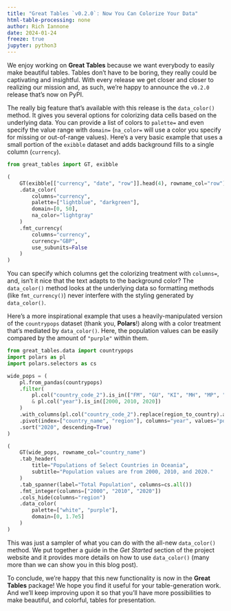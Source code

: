 ```yaml
---
title: "Great Tables `v0.2.0`: Now You Can Colorize Your Data"
html-table-processing: none
author: Rich Iannone
date: 2024-01-24
freeze: true
jupyter: python3
---
```


We enjoy working on **Great Tables** because we want everybody to easily make beautiful tables. Tables don't have to be boring, they really could be captivating and insightful. With every release we get closer and closer to realizing our mission and, as such, we're happy to announce the `v0.2.0` release that's now on PyPI.

The really big feature that's available with this release is the `data_color()` method. It gives you several options for colorizing data cells based on the underlying data. You can provide a list of colors to `palette=` and even specify the value range with `domain=` (`na_color=` will use a color you specify for missing or out-of-range values). Here's a very basic example that uses a small portion of the `exibble` dataset and adds background fills to a single column (`currency`).

```python
from great_tables import GT, exibble

(
    GT(exibble[["currency", "date", "row"]].head(4), rowname_col="row")
    .data_color(
        columns="currency",
        palette=["lightblue", "darkgreen"],
        domain=[0, 50],
        na_color="lightgray"
    )
    .fmt_currency(
        columns="currency",
        currency="GBP",
        use_subunits=False
    )
)
```

You can specify which columns get the colorizing treatment with `columns=`, and, isn't it nice that the text adapts to the background color? The `data_color()` method looks at the underlying data so formatting methods (like `fmt_currency()`) never interfere with the styling generated by `data_color()`.

Here's a more inspirational example that uses a heavily-manipulated version of the `countrypops` dataset (thank you, **Polars**!) along with a color treatment that's mediated by `data_color()`. Here, the population values can be easily compared by the amount of `"purple"` within them.

```python
from great_tables.data import countrypops
import polars as pl
import polars.selectors as cs

wide_pops = (
    pl.from_pandas(countrypops)
    .filter(
        pl.col("country_code_2").is_in(["FM", "GU", "KI", "MH", "MP", "NR", "PW"])
        & pl.col("year").is_in([2000, 2010, 2020])
    )
    .with_columns(pl.col("country_code_2").replace(region_to_country).alias("region"))
    .pivot(index=["country_name", "region"], columns="year", values="population")
    .sort("2020", descending=True)
)

(
    GT(wide_pops, rowname_col="country_name")
    .tab_header(
        title="Populations of Select Countries in Oceania",
        subtitle="Population values are from 2000, 2010, and 2020."
    )
    .tab_spanner(label="Total Population", columns=cs.all())
    .fmt_integer(columns=["2000", "2010", "2020"])
    .cols_hide(columns="region")
    .data_color(
        palette=["white", "purple"],
        domain=[0, 1.7e5]
    )
)
```

This was just a sampler of what you can do with the all-new `data_color()` method. We put together a guide in the *Get Started* section of the project website and it provides more details on how to use `data_color()` (many more than we can show you in this blog post).

To conclude, we're happy that this new functionality is now in the **Great Tables** package! We hope you find it useful for your table-generation work. And we'll keep improving upon it so that you'll have more possibilities to make beautiful, and colorful, tables for presentation.
